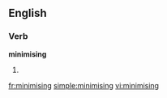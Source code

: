 ==English==

===Verb===
'''minimising'''

# {{present participle of|minimise}}

[[fr:minimising]]
[[simple:minimising]]
[[vi:minimising]]